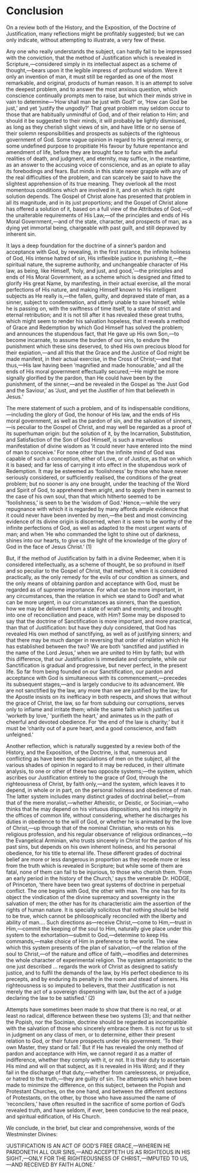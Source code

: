 # Conclusion

On a review both of the History, and the Exposition, of the Doctrine of Justification, many reflections might be profitably suggested; but we can only indicate, without attempting to illustrate, a very few of these.

Any one who really understands the subject, can hardly fail to be impressed with the conviction, that the method of Justification which is revealed in Scripture,---considered simply in its intellectual aspect as a scheme of thought,---bears upon it the legible impress of profound wisdom. Were it only an invention of man, it must still be regarded as one of the most remarkable, and original, products of human reason. It is an attempt to solve the deepest problem, and to answer the most anxious question, which conscience continually prompts men to raise, but which their minds strive in vain to determine---'How shall man be just with God?' or, 'How can God be just,' and yet 'justify the ungodly?' That great problem may seldom occur to those that are habitually unmindful of God, and of their relation to Him; and should it be suggested to their minds, it will probably be lightly dismissed, as long as they cherish slight views of sin, and have little or no sense of their solemn responsibilities and prospects as subjects of the righteous government of God. Some vague opinion in regard to His general mercy, or some undefined purpose to propitiate His favour by future repentance and amendment of life, before they are brought face to face with the awful realities of death, and judgment, and eternity, may suffice, in the meantime, as an answer to the accusing voice of conscience, and as an opiate to allay its forebodings and fears. But minds in this state never grapple with any of the real difficulties of the problem, and can scarcely be said to have the slightest apprehension of its true meaning. They overlook all the most momentous conditions which are involved in it, and on which its right solution depends. The Gospel of Christ alone has presented that problem in all its magnitude, and in its just proportions; and the Gospel of Christ alone has offered a solution of it, based on a full view of the Attributes of God,---of the unalterable requirements of His Law,---of the principles and ends of His Moral Government,---and of the state, character, and prospects of man, as a dying yet immortal being, chargeable with past guilt, and still depraved by inherent sin.

It lays a deep foundation for the doctrine of a sinner's pardon and acceptance with God, by revealing, in the first instance, the infinite holiness of God, His intense hatred of sin, His inflexible justice in punishing it,---the spiritual nature, the supreme authority, and unchangeable character of His law, as being, like Himself, 'holy, and just, and good,'---the principles and ends of His Moral Government, as a scheme which is designed and fitted to glorify His great Name, by manifesting, in their actual exercise, all the moral perfections of His nature, and making Himself known to His intelligent subjects as He really is,---the fallen, guilty, and depraved state of man, as a sinner, subject to condemnation, and utterly unable to save himself, while he is passing on, with the swiftness of time itself, to a state of strict and eternal retribution; and it is not till after it has revealed these great truths, which might seem to render his salvation hopeless, that it reveals a method of Grace and Redemption by which God Himself has solved the problem; and announces the stupendous fact, that He gave up His own Son,---to become incarnate, to assume the burden of our sins, to endure the punishment which these sins deserved, to shed His own precious blood for their expiation,---and all this that the Grace and the Justice of God might be made manifest, in their actual exercise, in the Cross of Christ;---and that thus,---His law having been 'magnified and made honourable,' and all the ends of His moral government effectually secured,---He might be more signally glorified by the pardon, than He could have been by the punishment, of the sinner,---and be revealed in the Gospel as 'the Just God and the Saviour,' as 'Just, and yet the Justifier of him that believeth in Jesus.'

The mere statement of such a problem, and of its indispensable conditions,---including the glory of God, the honour of His law, and the ends of His moral government, as well as the pardon of sin, and the salvation of sinners,---is peculiar to the Gospel of Christ, and may well be regarded as a proof of its superhuman origin: but the solution of it, by the Incarnation, Substitution, and Satisfaction of the Son of God Himself, is such a marvellous manifestation of divine wisdom as 'it could never have entered into the mind of man to conceive.' For none other than the infinite mind of God was capable of such a conception, either of Love, or of Justice, as that on which it is based; and far less of carrying it into effect in the stupendous work of Redemption. It may be esteemed as 'foolishness' by those who have never seriously considered, or sufficiently realised, the conditions of the great problem; but no sooner is any one brought, under the teaching of the Word and Spirit of God, to apprehend them aright, and to apply them in earnest to the case of his own soul, than that which hitherto seemed to be 'foolishness,' is seen to be the 'wisdom of God.' Hence,---while the very repugnance with which it is regarded by many affords ample evidence that it could never have been invented by men,---the best and most convincing evidence of its divine origin is discerned, when it is seen to be worthy of the infinite perfections of God, as well as adapted to the most urgent wants of man; and when 'He who commanded the light to shine out of darkness, shines into our hearts, to give us the light of the knowledge of the glory of God in the face of Jesus Christ.' (1)

But, if the method of Justification by faith in a divine Redeemer, when it is considered intellectually, as a scheme of thought, be so profound in itself and so peculiar to the Gospel of Christ, that method, when it is considered practically, as the only remedy for the evils of our condition as sinners, and the only means of obtaining pardon and acceptance with God, must be regarded as of supreme importance. For what can be more important, in any circumstances, than the relation in which we stand to God? and what can be more urgent, in our circumstances as sinners, than the question, how we may be delivered from a state of wrath and enmity, and brought into one of reconciliation and peace, with Him? Some may be disposed to say that the doctrine of Sanctification is more important, and more practical, than that of Justification: but have they duly considered, that God has revealed His own method of sanctifying, as well as of justifying sinners; and that there may be much danger in reversing that order of relation which He has established between the two? We are both 'sanctified and justified in the name of the Lord Jesus,' when we are united to Him by faith; but with this difference, that our Justification is immediate and complete, while our Sanctification is gradual and progressive, but never perfect, in the present life. So far from being founded on our Sanctification, our pardon and acceptance with God is simultaneous with its commencement,---precedes its subsequent stages,---and is largely conducive to its advancement. We are not sanctified by the law, any more than we are justified by the law; for the Apostle insists on its inefficacy in both respects, and shows that without the grace of Christ, the law, so far from subduing our corruptions, serves only to inflame and irritate them; while the same faith which justifies us 'worketh by love,' 'purifieth the heart,' and animates us in the path of cheerful and devoted obedience. For 'the end of the law is charity;' but it must be 'charity out of a pure heart, and a good conscience, and faith unfeigned.'

Another reflection, which is naturally suggested by a review both of the History, and the Exposition, of the Doctrine, is that, numerous and conflicting as have been the speculations of men on the subject, all the various shades of opinion in regard to it may be reduced, in their ultimate analysis, to one or other of these two opposite systems;---the system, which ascribes our Justification entirely to the grace of God, through the righteousness of Christ, by faith only,---and the system, which leaves it to depend, in whole or in part, on the personal holiness and obedience of man. The latter system includes many distinct grades of doctrinal belief,---from that of the mere moralist,---whether Atheistic, or Deistic, or Socinian,---who thinks that he may depend on his virtuous dispositions, and his integrity in the offices of common life, without considering, whether he discharges his duties in obedience to the will of God, or whether he is animated by the love of Christ,---up through that of the nominal Christian, who rests on his religious profession, and his regular observance of religious ordinances,---to the Evangelical Arminian, who trusts sincerely in Christ for the pardon of his past sins, but depends on his own inherent holiness, and his personal obedience, for his title to eternal life. These different grades of doctrinal belief are more or less dangerous in proportion as they recede more or less from the truth which is revealed in Scripture; but while some of them are fatal, none of them can fail to be injurious, to those who cherish them. 'From an early period in the history of the Church,' says the venerable Dr. HODGE, of Princeton, 'there have been two great systems of doctrine in perpetual conflict. The one begins with God, the other with man. The one has for its object the vindication of the divine supremacy and sovereignty in the salvation of men; the other has for its characteristic aim the assertion of the rights of human nature. It is specially solicitous that nothing should be held to be true, which cannot be philosophically reconciled with the liberty and ability of man.... Such directions as---receive Christ,---come to Him,---trust in Him,---commit the keeping of the soul to Him, naturally give place under this system to the exhortation---submit to God,---determine to keep His commands,---make choice of Him in preference to the world. The view which this system presents of the plan of salvation,---of the relation of the soul to Christ,---of the nature and office of faith,---modifies and determines the whole character of experimental religion. The system antagonistic to the one just described ... regards the work of Christ as designed to satisfy justice, and to fulfil the demands of the law, by His perfect obedience to its precepts, and by enduring its penalty in the room and stead of sinners. His righteousness is so imputed to believers, that their Justification is not merely the act of a sovereign dispensing with law, but the act of a judge declaring the law to be satisfied.' (2)

Attempts have sometimes been made to show that there is no real, or at least no radical, difference between these two systems (3); and that neither the Popish, nor the Socinian, doctrine should be regarded as incompatible with the salvation of those who sincerely embrace them. It is not for us to sit in judgment on any class of men, or to determine, either their present relation to God, or their future prospects under His government. 'To their own Master, they stand or fall.' But if He has revealed the only method of pardon and acceptance with Him, we cannot regard it as a matter of indifference, whether they comply with it, or not. It is their duty to ascertain His mind and will on that subject, as it is revealed in His Word; and if they fail in the discharge of that duty,---whether from carelessness, or prejudice, or hatred to the truth,---they are guilty of sin. The attempts which have been made to minimize the difference, on this subject, between the Popish and Protestant Churches, on the one hand, and between the different sections of Protestants, on the other, by those who have assumed the name of 'reconcilers,' have often resulted in the sacrifice of some portion of God's revealed truth, and have seldom, if ever, been conducive to the real peace, and spiritual edification, of His Church.

We conclude, in the brief, but clear and comprehensive, words of the Westminster Divines:

'JUSTIFICATION IS AN ACT OF GOD'S FREE GRACE,---WHEREIN HE PARDONETH ALL OUR SINS,---AND ACCEPTETH US AS RIGHTEOUS IN HIS SIGHT,---ONLY FOR THE RIGHTEOUSNESS OF CHRIST,---IMPUTED TO US,---AND RECEIVED BY FAITH ALONE.'
 
